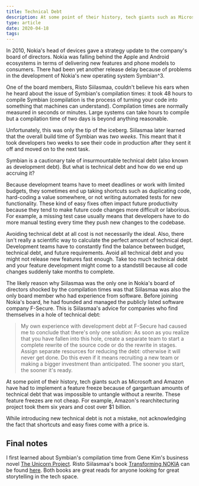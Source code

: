 ```yaml
---
title: Technical Debt
description: At some point of their history, tech giants such as Microsoft and Amazon have had to implement a feature freeze because of technical debt.
type: article
date: 2020-04-18
tags:
---
```


In 2010, Nokia's head of devices gave a strategy update to the company's board of directors. Nokia was falling behind the Apple and Android ecosystems in terms of delivering new features and phone models to consumers. There had been yet another release delay because of problems in the development of Nokia's new operating system Symbian^3.

One of the board members, Risto Siilasmaa, couldn't believe his ears when he heard about the issue of Symbian's compilation times: it took 48 hours to compile Symbian (compilation is the process of turning your code into something that machines can understand). Compilation times are normally measured in seconds or minutes. Large systems can take hours to compile but a compilation time of two days is beyond anything reasonable.

Unfortunately, this was only the tip of the iceberg. Siilasmaa later learned that the overall build time of Symbian was _two weeks_. This meant that it took developers two weeks to see their code in production after they sent it off and moved on to the next task.

Symbian is a cautionary tale of insurmountable technical debt (also known as development debt). But what is technical debt and how do we end up accruing it?

Because development teams have to meet deadlines or work with limited budgets, they sometimes end up taking shortcuts such as duplicating code, hard-coding a value somewhere, or not writing automated tests for new functionality. These kind of easy fixes often impact future productivity because they tend to make future code changes more difficult or laborious. For example, a missing test case usually means that developers have to do more manual testing every time they push new changes to the codebase.

Avoiding technical debt at all cost is not necessarily the ideal. Also, there isn't really a scientific way to calculate the perfect amount of technical dept. Development teams have to constantly find the balance between budget, technical debt, and future requirements. Avoid all technical debt and you might not release new features fast enough. Take too much technical debt and your feature development might come to a standstill because all code changes suddenly take months to complete.

The likely reason why Siilasmaa was the only one in Nokia's board of directors shocked by the compilation times was that Siilasmaa was also the only board member who had experience from software. Before joining Nokia's board, he had founded and managed the publicly listed software company F-Secure. This is Siilasmaa's advice for companies who find themselves in a hole of technical debt:

> My own experience with development debt at F-Secure had caused me to conclude that there's only one solution: As soon as you realize that you have fallen into this hole, create a separate team to start a complete rewrite of the source code or do the rewrite in stages. Assign separate resources for reducing the debt: otherwise it will never get done. Do this even if it means recruiting a new team or making a bigger investment than anticipated. The sooner you start, the sooner it's ready.

At some point of their history, tech giants such as Microsoft and Amazon have had to implement a feature freeze because of gargantuan amounts of technical debt that was impossible to untangle without a rewrite. These feature freezes are not cheap. For example, Amazon's rearchitecturing project took them six years and cost over $1 billion.

While introducing new technical debt is not a mistake, not acknowledging the fact that shortcuts and easy fixes come with a price is.

## Final notes

I first learned about Symbian's compilation time from Gene Kim's business novel [The Unicorn Project](https://www.amazon.com/Unicorn-Project-Developers-Disruption-Thriving-ebook/dp/B07QT9QR41). Risto Siilasmaa's book [Transforming NOKIA](https://www.amazon.com/Transforming-NOKIA-Paranoid-Optimism-Colossal/dp/1260128725) can be found [here](https://www.amazon.com/Transforming-NOKIA-Paranoid-Optimism-Colossal/dp/1260128725). Both books are great reads for anyone looking for great storytelling in the tech space.
